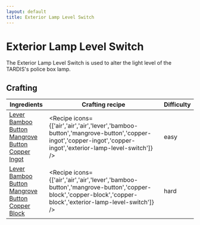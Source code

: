 ```yaml
---
layout: default
title: Exterior Lamp Level Switch
---
```



Exterior Lamp Level Switch
===================

The Exterior Lamp Level Switch is used to alter the light level of the TARDIS's police box lamp.

## Crafting

| Ingredients | Crafting recipe | Difficulty |
| ----------- | --------------- | ------------- |
| [Lever](https://minecraft.wiki/w/Lever)<br/>[Bamboo Button](https://minecraft.wiki/w/Bamboo_Button)<br/>[Mangrove Button](https://minecraft.wiki/w/Mangrove_Button)<br/>[Copper Ingot](https://minecraft.wiki/w/Copper_Ingot) | <Recipe icons={['air','air','air','lever','bamboo-button','mangrove-button','copper-ingot','copper-ingot','copper-ingot','exterior-lamp-level-switch']} /> | easy |
| [Lever](https://minecraft.wiki/w/Lever)<br/>[Bamboo Button](https://minecraft.wiki/w/Bamboo_Button)<br/>[Mangrove Button](https://minecraft.wiki/w/Mangrove_Button)<br/>[Copper Block](https://minecraft.wiki/w/Copper_Block) | <Recipe icons={['air','air','air','lever','bamboo-button','mangrove-button','copper-block','copper-block','copper-block','exterior-lamp-level-switch']} /> | hard |

